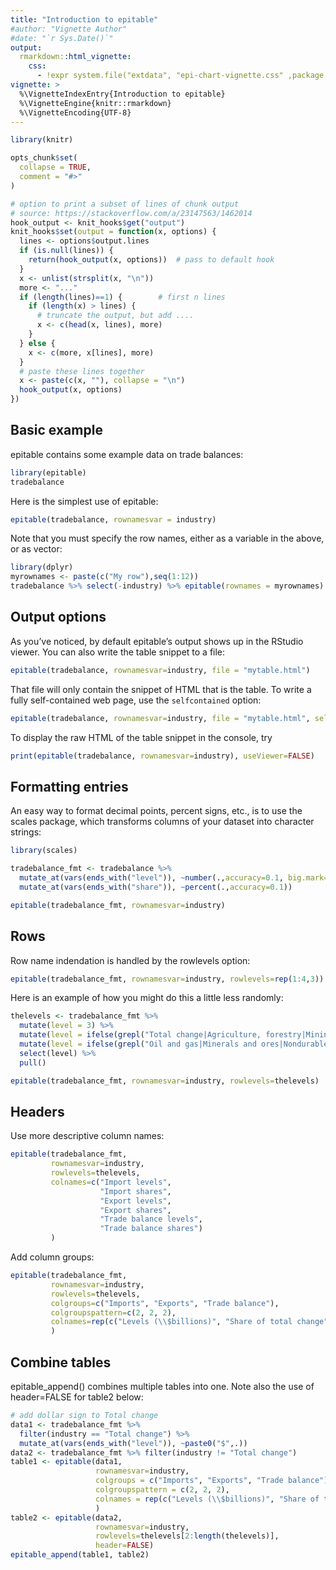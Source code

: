 ```yaml
---
title: "Introduction to epitable"
#author: "Vignette Author"
#date: "`r Sys.Date()`"
output: 
  rmarkdown::html_vignette:
    css: 
      - !expr system.file("extdata", "epi-chart-vignette.css" ,package = "epitable")
vignette: >
  %\VignetteIndexEntry{Introduction to epitable}
  %\VignetteEngine{knitr::rmarkdown}
  %\VignetteEncoding{UTF-8}
---
```


```r
library(knitr)

opts_chunk$set(
  collapse = TRUE,
  comment = "#>"
)

# option to print a subset of lines of chunk output
# source: https://stackoverflow.com/a/23147563/1462014
hook_output <- knit_hooks$get("output")
knit_hooks$set(output = function(x, options) {
  lines <- options$output.lines
  if (is.null(lines)) {
    return(hook_output(x, options))  # pass to default hook
  }
  x <- unlist(strsplit(x, "\n"))
  more <- "..."
  if (length(lines)==1) {        # first n lines
    if (length(x) > lines) {
      # truncate the output, but add ....
      x <- c(head(x, lines), more)
    }
  } else {
    x <- c(more, x[lines], more)
  }
  # paste these lines together
  x <- paste(c(x, ""), collapse = "\n")
  hook_output(x, options)
})


```
## Basic example
epitable contains some example data on trade balances:
```r
library(epitable)
tradebalance
```

Here is the simplest use of epitable:
```r
epitable(tradebalance, rownamesvar = industry)
```

Note that you must specify the row names, either as a variable in the above, or as vector:
```r
library(dplyr)
myrownames <- paste(c("My row"),seq(1:12))
tradebalance %>% select(-industry) %>% epitable(rownames = myrownames)
```

## Output options
As you've noticed, by default epitable's output shows up in the RStudio viewer. You can also write the table snippet to a file:
```r
epitable(tradebalance, rownamesvar=industry, file = "mytable.html")
```

That file will only contain the snippet of HTML that is the table. To write a fully self-contained web page, use the `selfcontained` option:
```r
epitable(tradebalance, rownamesvar=industry, file = "mytable.html", selfcontained=TRUE)
```

To display the raw HTML of the table snippet in the console, try

```r
print(epitable(tradebalance, rownamesvar=industry), useViewer=FALSE)
```

## Formatting entries
An easy way to format decimal points, percent signs, etc., is to use the scales package, which transforms columns of your dataset into character strings:

```r
library(scales)

tradebalance_fmt <- tradebalance %>%  
  mutate_at(vars(ends_with("level")), ~number(.,accuracy=0.1, big.mark=",")) %>% 
  mutate_at(vars(ends_with("share")), ~percent(.,accuracy=0.1))

epitable(tradebalance_fmt, rownamesvar=industry)
```

## Rows
Row name indendation is handled by the rowlevels option:
```r
epitable(tradebalance_fmt, rownamesvar=industry, rowlevels=rep(1:4,3))
```

Here is an example of how you might do this a little less randomly:
```r
thelevels <- tradebalance_fmt %>%
  mutate(level = 3) %>%
  mutate(level = ifelse(grepl("Total change|Agriculture, forestry|Mining|Manufacturing", .$industry), 1, level)) %>%
  mutate(level = ifelse(grepl("Oil and gas|Minerals and ores|Nondurable goods|Industrial supplies", .$industry), 2, level)) %>% 
  select(level) %>% 
  pull()

epitable(tradebalance_fmt, rownamesvar=industry, rowlevels=thelevels)
```

## Headers
Use more descriptive column names:
``` r
epitable(tradebalance_fmt, 
         rownamesvar=industry, 
         rowlevels=thelevels, 
         colnames=c("Import levels", 
                    "Import shares", 
                    "Export levels", 
                    "Export shares", 
                    "Trade balance levels", 
                    "Trade balance shares")
         )
```

Add column groups:
``` r
epitable(tradebalance_fmt, 
         rownamesvar=industry, 
         rowlevels=thelevels,
         colgroups=c("Imports", "Exports", "Trade balance"), 
         colgroupspattern=c(2, 2, 2), 
         colnames=rep(c("Levels (\\$billions)", "Share of total change"),3)
         )
```

## Combine tables
epitable_append() combines multiple tables into one. Note also the use of header=FALSE for table2 below:

``` r
# add dollar sign to Total change
data1 <- tradebalance_fmt %>% 
  filter(industry == "Total change") %>% 
  mutate_at(vars(ends_with("level")), ~paste0("$",.))
data2 <- tradebalance_fmt %>% filter(industry != "Total change")
table1 <- epitable(data1, 
                   rownamesvar=industry,
                   colgroups = c("Imports", "Exports", "Trade balance"), 
                   colgroupspattern = c(2, 2, 2), 
                   colnames = rep(c("Levels (\\$billions)", "Share of total change"),3)
                   )
table2 <- epitable(data2, 
                   rownamesvar=industry, 
                   rowlevels=thelevels[2:length(thelevels)], 
                   header=FALSE)
epitable_append(table1, table2)
```

